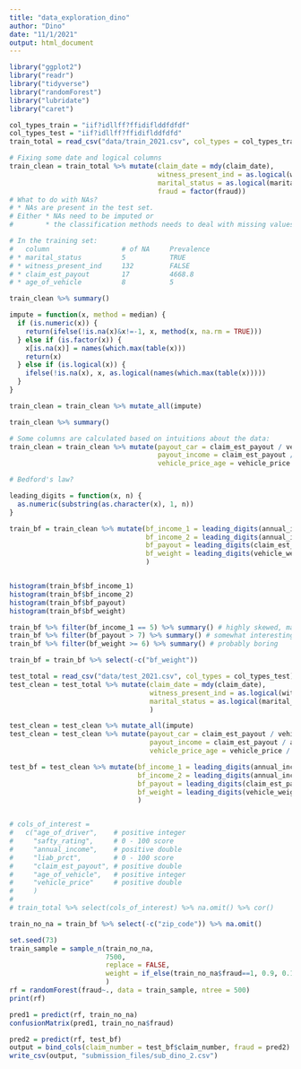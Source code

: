 ```yaml
---
title: "data_exploration_dino"
author: "Dino"
date: "11/1/2021"
output: html_document
---
```



```r
library("ggplot2")
library("readr")
library("tidyverse")
library("randomForest")
library("lubridate")
library("caret")
```

```r
col_types_train = "iif?idllff?ffidiflddfdfdf"
col_types_test = "iif?idllff?ffidiflddfdfd"
train_total = read_csv("data/train_2021.csv", col_types = col_types_train)

```

```r
# Fixing some date and logical columns
train_clean = train_total %>% mutate(claim_date = mdy(claim_date),
                                     witness_present_ind = as.logical(witness_present_ind),
                                     marital_status = as.logical(marital_status),
                                     fraud = factor(fraud))
# What to do with NAs?
# * NAs are present in the test set. 
# Either * NAs need to be imputed or
#        * the classification methods needs to deal with missing values

# In the training set:      
#   column                  # of NA     Prevalence
# * marital_status          5           TRUE
# * witness_present_ind     132         FALSE
# * claim_est_payout        17          4668.8
# * age_of_vehicle          8           5

train_clean %>% summary()

impute = function(x, method = median) {
  if (is.numeric(x)) {
    return(ifelse(!is.na(x)&x!=-1, x, method(x, na.rm = TRUE)))
  } else if (is.factor(x)) {
    x[is.na(x)] = names(which.max(table(x)))
    return(x)
  } else if (is.logical(x)) {
    ifelse(!is.na(x), x, as.logical(names(which.max(table(x)))))
  }
}

train_clean = train_clean %>% mutate_all(impute)

train_clean %>% summary()

# Some columns are calculated based on intuitions about the data:
train_clean = train_clean %>% mutate(payout_car = claim_est_payout / vehicle_price,
                                     payout_income = claim_est_payout / annual_income,
                                     vehicle_price_age = vehicle_price / (age_of_vehicle+1))
```


```r
# Bedford's law?

leading_digits = function(x, n) {
  as.numeric(substring(as.character(x), 1, n))
}

train_bf = train_clean %>% mutate(bf_income_1 = leading_digits(annual_income, 1),
                                  bf_income_2 = leading_digits(annual_income, 2),
                                  bf_payout = leading_digits(claim_est_payout, 1),
                                  bf_weight = leading_digits(vehicle_weight, 1)
                                  )


histogram(train_bf$bf_income_1)
histogram(train_bf$bf_income_2)
histogram(train_bf$bf_payout)
histogram(train_bf$bf_weight)

train_bf %>% filter(bf_income_1 == 5) %>% summary() # highly skewed, maybe take 1st 2 digits?
train_bf %>% filter(bf_payout > 7) %>% summary() # somewhat interesting
train_bf %>% filter(bf_weight >= 6) %>% summary() # probably boring

train_bf = train_bf %>% select(-c("bf_weight"))

```



```r
test_total = read_csv("data/test_2021.csv", col_types = col_types_test)
test_clean = test_total %>% mutate(claim_date = mdy(claim_date),
                                   witness_present_ind = as.logical(witness_present_ind),
                                   marital_status = as.logical(marital_status)
                                   )

test_clean = test_clean %>% mutate_all(impute)
test_clean = test_clean %>% mutate(payout_car = claim_est_payout / vehicle_price,
                                   payout_income = claim_est_payout / annual_income,
                                   vehicle_price_age = vehicle_price / (age_of_vehicle+1))

test_bf = test_clean %>% mutate(bf_income_1 = leading_digits(annual_income, 1),
                                bf_income_2 = leading_digits(annual_income, 2),
                                bf_payout = leading_digits(claim_est_payout, 1),
                                bf_weight = leading_digits(vehicle_weight, 1)
                                )


# cols_of_interest =
#   c("age_of_driver",    # positive integer
#     "safty_rating",     # 0 - 100 score
#     "annual_income",    # positive double
#     "liab_prct",        # 0 - 100 score
#     "claim_est_payout", # positive double
#     "age_of_vehicle",   # positive integer
#     "vehicle_price"     # positive double
#     )
# 
# train_total %>% select(cols_of_interest) %>% na.omit() %>% cor()

```


```r
train_no_na = train_bf %>% select(-c("zip_code")) %>% na.omit()

set.seed(73)
train_sample = sample_n(train_no_na, 
                        7500, 
                        replace = FALSE, 
                        weight = if_else(train_no_na$fraud==1, 0.9, 0.1)
                        )
rf = randomForest(fraud~., data = train_sample, ntree = 500)
print(rf)

pred1 = predict(rf, train_no_na)
confusionMatrix(pred1, train_no_na$fraud)
```

```r

pred2 = predict(rf, test_bf)
output = bind_cols(claim_number = test_bf$claim_number, fraud = pred2)
write_csv(output, "submission_files/sub_dino_2.csv")

```

